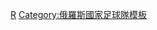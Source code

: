 {{国家队
 | name    = 2008年歐洲足球錦標賽俄羅斯參賽名單
 | bg        = #D52B1E
 | fg        = white
 | bordercolor = #0039A6
 | country =  俄羅斯
 | flag    =  Russia
 | comp link  =  2008年欧洲足球锦标赛
 | comp      = 2008年-{zh-hans:欧洲足球锦标赛;zh-hk:歐洲國家盃;zh-tw:歐洲足球錦標賽;}-
 | p1      = [[伊戈尔·阿金费耶夫|-{zh-hans:阿金费耶夫;zh-hk:艾堅菲夫;zh-tw:阿金費耶夫;}-]]
 | p2      = [[瓦西里·别列祖茨基|-{zh-hans:瓦西里·别列祖茨基;zh-hk:華斯利·比里蘇斯基;zh-tw:瓦西里·別列祖茨基;}-]]
 | p3      = [[雷纳特·扬巴埃夫|-{zh-hans:扬巴埃夫;zh-hk:恩巴爾夫;zh-tw:揚巴埃夫;}-]]
 | p4      = [[塞尔吉·伊格纳舍维奇|-{zh-hans:伊格纳舍维奇;zh-hk:伊拿舒域治;zh-tw:伊格納舍維奇;}-]]
 | p5      = [[阿列克謝·別列祖茨基|-{zh-hans:阿莱克塞·别列祖茨基;zh-hk:阿歷斯·比里蘇斯基;zh-tw:阿列克謝·別列祖茨基;}-]]
 | p6      = [[罗曼·阿达莫夫|-{zh-hans:阿达莫夫;zh-hk:艾達莫夫;zh-tw:阿達莫夫;}-]]
 | p7      = [[德米特里·托尔宾斯基|-{zh-hans:托尔宾斯基; zh-hk:托賓斯基;}-]]
 | p8      = [[德尼斯·科洛丁|-{zh-hans:科洛丁;zh-hk:高洛甸;zh-tw:科洛丁;}-]]
 | p9      = [[伊万·萨恩科|-{zh-hans:萨恩科;zh-hk:沙安高;zh-tw:薩恩科;}-]]
 | p10     = [[安德烈·謝爾蓋耶維奇·阿爾沙文|-{zh-hans:阿尔沙文;zh-hk:艾沙雲;zh-tw:阿爾沙文;}-]]
 | p11     = [[塞尔盖·瑟马克|-{zh-hans:瑟马克;zh-hk:施馬克;zh-tw:瑟馬克;}-]]
 | p12     = [[弗拉季米尓·加布洛夫|-{zh-hans:加布洛夫;zh-hk:加保洛夫;zh-tw:加布洛夫;}-]]
 | p13     = [[奥莱格·伊万诺夫|-{zh-hans:伊万诺夫;zh-hk:奧歷艾雲諾夫;zh-tw:伊凡諾夫;}-]]
 | p14     = [[羅曼·希羅科夫|-{zh-hans:希罗科夫;zh-hk:舒路哥夫;zh-tw:希羅科夫;}-]]
 | p15     = [[迪迪亚尔·比尔亚莱特迪诺夫|-{zh-hans:比尔亚莱特迪诺夫; zh-hk:比耶列甸洛夫;}-]]
 | p16     = [[维亚切斯拉夫·马拉费耶夫|-{zh-hans:马拉费耶夫;zh-hk:馬拉菲夫;zh-tw:馬拉費耶夫;}-]]
 | p17     = [[康斯坦丁·沙里恩洛夫|-{zh-hans:兹亚诺夫;zh-hk:沙里恩洛夫;zh-tw:齊里亞諾夫;}-]]
 | p18     = [[尤里·日爾科夫|-{zh-hans:日尔科夫;zh-hk:施哥夫;zh-tw:日爾科夫;}-]]
 | p19     = [[罗曼·帕夫柳琴科|-{zh-hans:帕夫柳琴科;zh-hk:柏夫尤真高;zh-tw:帕夫柳琴科;}-]]
 | p20     = [[伊戈爾·塞姆紹夫|-{zh-hans:塞姆肖夫;zh-hk:森索夫;zh-tw:塞姆紹夫;}-]]
 | p21     = [[德米特里·瑟喬夫|瑟喬夫]]
 | p22     = [[亚历山大·阿纽科夫|-{zh-hans:阿纽科夫;zh-hk:安尤哥夫;zh-tw:阿紐科夫;}-]]
 | p23     = [[弗拉基米爾·巴斯托夫|-{zh-hans:拜斯特洛夫;zh-hk:巴斯托夫;zh-tw:拜斯特洛夫;}-]]
 |coach    = [[胡斯·希丁克|希丁克]]
}}<noinclude>
[[Category:2008年歐洲足球錦標賽參賽名單模板|R]]
[[Category:俄羅斯國家足球隊模板]]
</noinclude>